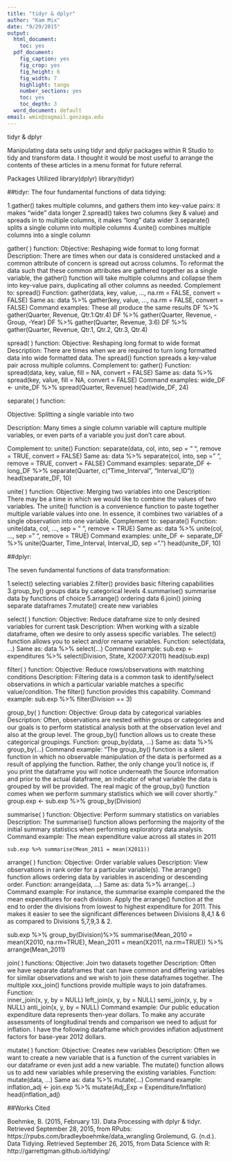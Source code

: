 ```yaml
---
title: "tidyr & dplyr"
author: "Kam Mix"
date: "9/29/2015"
output:
  html_document:
    toc: yes
  pdf_document:
    fig_caption: yes
    fig_crop: yes
    fig_height: 6
    fig_width: 7
    highlight: tango
    number_sections: yes
    toc: yes
    toc_depth: 3
  word_document: default
email: wmix@zagmail.gonzaga.edu
---
```

tidyr & dplyr

Manipulating data sets using tidyr and dplyr packages within R Studio to tidy and transform data. I thought it would be most useful to arrange the contents of these articles in a menu format for future referral. 

Packages Utilized
	library(dplyr)
	library(tidyr)

##tidyr:
The four fundamental functions of data tidying:

1.gather() takes multiple columns, and gathers them into key-value pairs: it makes "wide" data longer
2.spread() takes two columns (key & value) and spreads in to multiple columns, it makes "long" data wider
3.separate() splits a single column into multiple columns
4.unite() combines multiple columns into a single column

gather( ) function:
Objective: Reshaping wide format to long format
Description: There are times when our data is considered unstacked and a common attribute of concern is spread out across columns. To reformat the data such that these common attributes are gathered together as a single variable, the gather() function will take multiple columns and collapse them into key-value pairs, duplicating all other columns as needed.
Complement to: spread()
Function:       gather(data, key, value, ..., na.rm = FALSE, convert = FALSE)
Same as:        data %>% gather(key, value, ..., na.rm = FALSE, convert = FALSE)
Command examples:
These all produce the same results
        DF %>% gather(Quarter, Revenue, Qtr.1:Qtr.4)
        DF %>% gather(Quarter, Revenue, -Group, -Year)
        DF %>% gather(Quarter, Revenue, 3:6)
        DF %>% gather(Quarter, Revenue, Qtr.1, Qtr.2, Qtr.3, Qtr.4)

spread( ) function:
Objective: Reshaping long format to wide format
Description: There are times when we are required to turn long formatted data into wide formatted data. The spread() function spreads a key-value pair across multiple columns.
Complement to: gather()
Function:       spread(data, key, value, fill = NA, convert = FALSE)
Same as:        data %>% spread(key, value, fill = NA, convert = FALSE)
Command examples:
wide_DF <- unite_DF %>% spread(Quarter, Revenue)
head(wide_DF, 24)

separate( ) function:

Objective: Splitting a single variable into two

Description: Many times a single column variable will capture multiple variables, or even parts of a variable you just don't care about. 

Complement to: unite()
Function:   separate(data, col, into, sep = " ", remove = TRUE, convert = FALSE)
Same as:    data %>% separate(col, into, sep = " ", remove = TRUE, convert = FALSE)
Command examples:
separate_DF <- long_DF %>% separate(Quarter, c("Time_Interval", "Interval_ID"))
head(separate_DF, 10)


unite( ) function:
Objective: Merging two variables into one
Description: There may be a time in which we would like to combine the values of two variables. The unite() function is a convenience function to paste together multiple variable values into one. In essence, it combines two variables of a single observation into one variable.
Complement to: separate()
Function:   unite(data, col, ..., sep = " ", remove = TRUE)
Same as:    data %>% unite(col, ..., sep = " ", remove = TRUE)
Command examples:
	unite_DF <- separate_DF %>% unite(Quarter, Time_Interval, Interval_ID, sep = ".")
	head(unite_DF, 10)

##dplyr:

The seven fundamental functions of data transformation:

1.select() selecting variables
2.filter() provides basic filtering capabilities
3.group_by() groups data by categorical levels
4.summarise() summarise data by functions of choice
5.arrange() ordering data
6.join() joining separate dataframes
7.mutate() create new variables

select( ) function:
Objective: Reduce dataframe size to only desired variables for current task
Description: When working with a sizable dataframe, often we desire to only assess specific variables. The select() function allows you to select and/or rename variables.
Function:       select(data, ...)
Same as:        data %>% select(...)
Command example:
	sub.exp <- expenditures %>% select(Division, State, X2007:X2011)
	head(sub.exp)

filter( ) function:
Objective: Reduce rows/observations with matching conditions
Description: Filtering data is a common task to identify/select observations in which a particular variable matches a specific value/condition. The filter() function provides this capability.
Command example:
	sub.exp %>% filter(Division == 3)


group_by( ) function:
Objective: Group data by categorical variables
Description: Often, observations are nested within groups or categories and our goals is to perform statistical analysis both at the observation level and also at the group level. The group_by() function allows us to create these categorical groupings.
Function:       group_by(data, ...)
Same as:        data %>% group_by(...)
Command example:
	"The group_by() function is a silent function in which no observable manipulation of the data is performed as a result of applying the function. Rather, the only change you'll notice is, if you print the dataframe you will notice underneath the Source information and prior to the actual dataframe, an indicator of what variable the data is grouped by will be provided. The real magic of the group_by() function comes when we perform summary statistics which we will cover shortly."
	group.exp <- sub.exp %>% group_by(Division)

summarise( ) function:
Objective: Perform summary statistics on variables
Description: The summarise() function allows performing the majority of the initial summary statistics when performing exploratory data analysis.
Command example:
	The mean expenditure value across all states in 2011

	sub.exp %>% summarise(Mean_2011 = mean(X2011))




arrange( ) function:
Objective: Order variable values
Description: View observations in rank order for a particular variable(s). The arrange() function allows ordering data by variables in ascending or descending order.
Function:       arrange(data, ...)
Same as:        data %>% arrange(...)
Command example:
	For instance, the summarise example compared the the mean expenditures for each division. Apply the arrange() function at the end to order the divisions from lowest to highest expenditure for 2011. This makes it easier to see the significant differences between Divisions 8,4,1 & 6 as compared to Divisions 5,7,9,3 & 2.

sub.exp %>%
        group_by(Division)%>% 
        summarise(Mean_2010 = mean(X2010, na.rm=TRUE),
                  Mean_2011 = mean(X2011, na.rm=TRUE)) %>%
        arrange(Mean_2011)

join( ) functions:
Objective: Join two datasets together
Description: Often we have separate dataframes that can have common and differing variables for similar observations and we wish to join these dataframes together. The multiple xxx_join() functions provide multiple ways to join dataframes.
Function:       
                inner_join(x, y, by = NULL)
                left_join(x, y, by = NULL)
                semi_join(x, y, by = NULL)
                anti_join(x, y, by = NULL)
Command example:
	Our public education expenditure data represents then-year dollars. To make any accurate assessments of longitudinal trends and comparison we need to adjust for inflation. I have the following dataframe which provides inflation adjustment factors for base-year 2012 dollars.

mutate( ) function:
Objective: Creates new variables
Description: Often we want to create a new variable that is a function of the current variables in our dataframe or even just add a new variable. The mutate() function allows us to add new variables while preserving the existing variables.
Function: mutate(data, ...)
Same as:  data %>% mutate(...)
Command example:
inflation_adj <- join.exp %>% mutate(Adj_Exp = Expenditure/Inflation)
head(inflation_adj)


##Works Cited

Boehmke, B. (2015, February 13). Data Processing with dplyr & tidyr. Retrieved September 28, 2015, from RPubs: https://rpubs.com/bradleyboehmke/data_wrangling
Grolemund, G. (n.d.). Data Tidying. Retrieved September 26, 2015, from Data Science with R: http://garrettgman.github.io/tidying/




 
